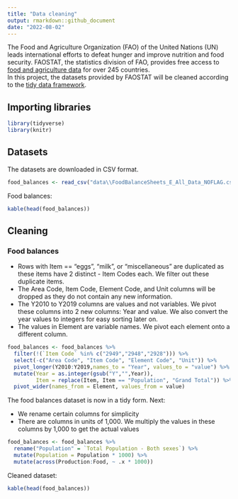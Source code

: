 ```yaml
---
title: "Data cleaning"
output: rmarkdown::github_document
date: "2022-08-02"
---
```


The Food and Agriculture Organization (FAO) of the United Nations (UN) leads international efforts to defeat hunger and improve nutrition and food security. FAOSTAT, the statistics division of FAO, provides free access to [food and agriculture data](https://www.fao.org/faostat/en/#data) for over 245 countries.\
In this project, the datasets provided by FAOSTAT will be cleaned according to the [tidy data framework](https://cran.r-project.org/web/packages/tidyr/vignettes/tidy-data.html).

## Importing libraries

```r
library(tidyverse)
library(knitr)
```

## Datasets

The datasets are downloaded in CSV format.

```r
food_balances <- read_csv("data\\FoodBalanceSheets_E_All_Data_NOFLAG.csv")
```

Food balances:

```r
kable(head(food_balances))
```

## Cleaning

### Food balances

-   Rows with Item == "eggs", "milk", or "miscellaneous" are duplicated as these items have 2 distinct - Item Codes each. We filter out these duplicate items.
-   The Area Code, Item Code, Element Code, and Unit columns will be dropped as they do not contain any new information.
-   The Y2010 to Y2019 columns are values and not variables. We pivot these columns into 2 new columns: Year and value. We also convert the year values to integers for easy sorting later on.
-   The values in Element are variable names. We pivot each element onto a different column.

```r
food_balances <- food_balances %>%
  filter(!(`Item Code` %in% c("2949","2948","2928"))) %>%
  select(-c("Area Code", "Item Code", "Element Code", "Unit")) %>%
  pivot_longer(Y2010:Y2019,names_to = "Year", values_to = "value") %>%
  mutate(Year = as.integer(gsub("Y","",Year)),
         Item = replace(Item, Item == "Population", "Grand Total")) %>%
  pivot_wider(names_from = Element, values_from = value)
```

The food balances dataset is now in a tidy form. Next:

-   We rename certain columns for simplicity
-   There are columns in units of 1,000. We multiply the values in these columns by 1,000 to get the actual values

```r
food_balances <- food_balances %>%
  rename("Population" = `Total Population - Both sexes`) %>%
  mutate(Population = Population * 1000) %>%
  mutate(across(Production:Food, ~ .x * 1000))
```

Cleaned dataset:

```r
kable(head(food_balances))
```
